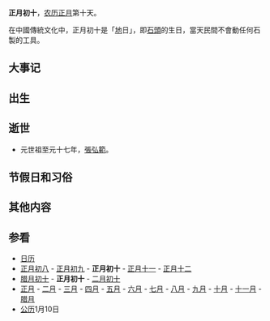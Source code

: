 {{expand|time=2011-07-25T10:27:56+00:00}}
{{Lunar01Calendar}}
'''正月初十'''，[[农历|农历]][[正月|正月]]第十天。

在中國傳統文化中，正月初十是「[[地|地]]日」，即[[石頭|石頭]]的生日，當天民間不會動任何石製的工具。

==大事记==

==出生==

==逝世==
*元世祖至元十七年，[[張弘範|張弘範]]。

==节假日和习俗==

==其他内容==

==参看==
*[[历史上的今天|日历]]
*[[正月初八|正月初八]] - [[正月初九|正月初九]] - '''正月初十''' - [[正月十一|正月十一]] - [[正月十二|正月十二]] 
*[[腊月初十|腊月初十]] - '''正月初十''' - [[二月初十|二月初十]]
*[[正月|正月]] - [[二月_(农历)|二月]] - [[三月_(农历)|三月]] - [[四月_(农历)|四月]] - [[五月_(农历)|五月]] - [[六月_(农历)|六月]] - [[七月_(农历)|七月]] - [[八月_(农历)|八月]] - [[九月_(农历)|九月]] - [[十月_(农历)|十月]] - [[十一月_(农历)|十一月]] - [[腊月|腊月]]
*[[公历|公历]]1月10日